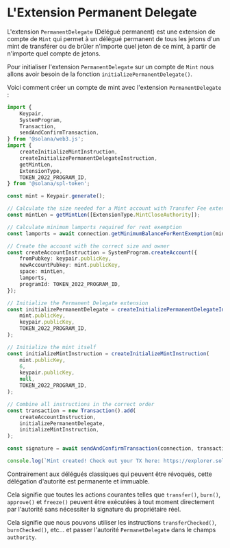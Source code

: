 
#  L'Extension Permanent Delegate

L'extension `PermanentDelegate` (Délégué permanent) est une extension de compte de `Mint` qui permet à un délégué permanent de tous les jetons d'un mint de transférer ou de brûler n'importe quel jeton de ce mint, à partir de n'importe quel compte de jetons.

<ArticleSection name="Initialisation du Compte de Mint" id="initializing-the-mint-account" level="h2" />

Pour initialiser l'extension `PermanentDelegate` sur un compte de `Mint` nous allons avoir besoin de la fonction `initializePermanentDelegate()`. 

Voici comment créer un compte de mint avec l'extension `PermanentDelegate` :

```ts
import {
    Keypair,
    SystemProgram,
    Transaction,
    sendAndConfirmTransaction,
} from '@solana/web3.js';
import {
    createInitializeMintInstruction,
    createInitializePermanentDelegateInstruction,
    getMintLen,
    ExtensionType,
    TOKEN_2022_PROGRAM_ID,
} from '@solana/spl-token';

const mint = Keypair.generate();

// Calculate the size needed for a Mint account with Transfer Fee extension
const mintLen = getMintLen([ExtensionType.MintCloseAuthority]);

// Calculate minimum lamports required for rent exemption
const lamports = await connection.getMinimumBalanceForRentExemption(mintLen);

// Create the account with the correct size and owner
const createAccountInstruction = SystemProgram.createAccount({
    fromPubkey: keypair.publicKey,
    newAccountPubkey: mint.publicKey,
    space: mintLen,
    lamports,
    programId: TOKEN_2022_PROGRAM_ID,
});

// Initialize the Permanent Delegate extension
const initializePermanentDelegate = createInitializePermanentDelegateInstruction(
    mint.publicKey,
    keypair.publicKey,
    TOKEN_2022_PROGRAM_ID,
);

// Initialize the mint itself
const initializeMintInstruction = createInitializeMintInstruction(
    mint.publicKey,
    6,
    keypair.publicKey,
    null,
    TOKEN_2022_PROGRAM_ID,
);

// Combine all instructions in the correct order
const transaction = new Transaction().add(
    createAccountInstruction,
    initializePermanentDelegate,
    initializeMintInstruction,
);

const signature = await sendAndConfirmTransaction(connection, transaction, [keypair, mint]);

console.log(`Mint created! Check out your TX here: https://explorer.solana.com/tx/${signature}?cluster=devnet`);
```

<ArticleSection name="Actions Autorisées" id="permissioned-actions" level="h2" />

Contrairement aux délégués classiques qui peuvent être révoqués, cette délégation d'autorité est permanente et immuable.

Cela signifie que toutes les actions courantes telles que `transfer()`, `burn()`, `approve()` et `freeze()` peuvent être exécutées à tout moment directement par l'autorité sans nécessiter la signature du propriétaire réel.

Cela signifie que nous pouvons utiliser les instructions `transferChecked()`, `burnChecked()`, etc... et passer l'autorité `PermanetDelegate` dans le champs `authority`.